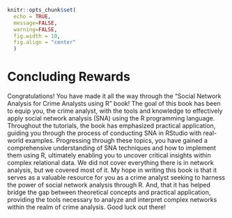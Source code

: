 ```r

knitr::opts_chunk$set(
  echo = TRUE, 
  message=FALSE, 
  warning=FALSE, 
  fig.width = 10,
  fig.align = "center"
  )

```

# Concluding Rewards {.unnumbered}

Congratulations! You have made it all the way through the "Social Network Analysis for Crime Analysts using R" book! The goal of this book has been to equip you, the crime analyst, with the tools and knowledge to effectively apply social network analysis (SNA) using the R programming language. Throughout the tutorials, the book has emphasized practical application, guiding you through the process of conducting SNA in RStudio with real-world examples. Progressing through these topics, you have gained a comprehensive understanding of SNA techniques and how to implement them using R, ultimately enabling you to uncover critical insights within complex relational data. We did not cover everything there is in network analysis, but we covered most of it. My hope in writing this book is that it serves as a valuable resource for you as a crime analyst seeking to harness the power of social network analysis through R. And, that it has helped bridge the gap between theoretical concepts and practical application, providing the tools necessary to analyze and interpret complex networks within the realm of crime analysis. Good luck out there!